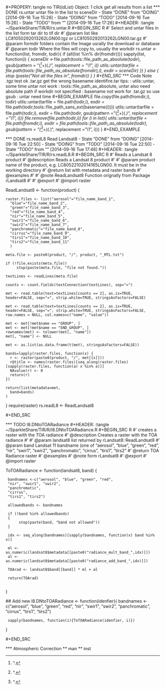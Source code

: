 #+PROPERY: tangle no
TIR(idList) Object: 1 click get all results from a list
*** DONE rs.untar untar file in the list to sceneDir
- State "DONE"       from "DOING"      [2014-09-16 Tue 15:26]
- State "DOING"      from "TODO"       [2014-09-16 Tue 15:26]
- State "TODO"       from ""           [2014-09-16 Tue 17:26]
#+HEADER: :tangle ~/SparkleShare/TIR/R/rs.untar.R
#+BEGIN_SRC R 
  #' Select and untar files in the list form tar dir to tif dir 
  #' @param list like LC81050292013262LGN00.tgz or LC81050292013262LGN00.tar.gz
  #' @param formdir folders contain the Image usrally the download or database
  #' @param todir  Where the files will copy to, usually the workdir
  rs.untar <- function(list, fromdir, todir){
          if (all(list %in% dir(fromdir))){
                  sapply(list, function(i) {
                          sceneDir <-file.path(tools::file_path_as_absolute(todir), gsub(pattern = "(^[^.]+)(.*)", replacement = "\\1", i))
                          utils::untar(tarfile = file.path(tools::file_path_as_absolute(fromdir),i), exdir = sceneDir)
                  })
            } else {
                    stop (paste("Not all the files in", fromdir))
            }
  }
#+END_SRC
**** Code Note
.tgz test ok
.tar.gz get the wrong basename identifire.tar
tips:
: utils::untar, some time untar not work
: tools::file_path_as_absolute, untar also need absolute path if workdir not specified 
: basename not work for .tar.gz so use gsub
: untar need time
#+BEGIN_EXAMPLE
  file.copy(file.path(fromdir,i), todir)
  utils::untar(tarfile = file.path(todir,i), exdir = file.path(todir,tools::file_path_sans_ext(basename(i))))
  utils::untar(tarfile = file.path(todir,i), exdir = file.path(todir, gsub(pattern = "(^[^.]+)(.*)", replacement = "\\1", i)))
  file.remove(file.path(todir,i))
for (i in list){
utils::untar(tarfile = file.path(fromdir,i), exdir = file.path(tools::file_path_as_absolute(todir), gsub(pattern = "(^[^.]+)(.*)", replacement = "\\1", i)))
}
#+END_EXAMPLE



*** DONE rs.readL8 Read Landsat8
- State "DONE"       from "DOING"      [2014-09-16 Tue 22:50]
- State "DOING"      from "TODO"       [2014-09-16 Tue 22:50]
- State "TODO"       from ""           [2014-09-16 Tue 17:48]
#+HEADER: :tangle ~/SparkleShare/TIR/R/rs.readL8.R
#+BEGIN_SRC R
  #' Reads a Landsat 8 product
  #' @description Reads a Landsat 8 product
  #'
  #' @param product name of the product, e.g. LC80522102014165LGN00. It must be in the working directory
  #' @return list with metadata and raster bands
  #' @examples \dontrun{
  #' ReadLandsat8("LC80522102014165LGN00")
  #' }
  #'
  #' @note  ReadLandsat8 Function orignally from Package rLandsat8
  #'
  #' @export
  #' @import raster

  ReadLandsat8 <- function(product) {

    raster.files <- list("aerosol"="file_name_band_1",
      "blue"="file_name_band_2",
      "green"="file_name_band_3",
      "red"="file_name_band_4",
      "nir"="file_name_band_5",
      "swir1"="file_name_band_6",
      "swir2"="file_name_band_7",
      "panchromatic"="file_name_band_8",
      "cirrus"="file_name_band_9",
      "tirs1"="file_name_band_10",
      "tirs2"="file_name_band_11"
      )

    meta.file <- paste0(product, "/", product, "_MTL.txt")

    if (!file.exists(meta.file))
         stop(paste(meta.file, "file not found."))

    textLines <- readLines(meta.file)

    counts <- count.fields(textConnection(textLines), sep="=")

    met <- read.table(text=textLines[counts == 2], as.is=TRUE, header=FALSE, sep="=", strip.white=TRUE, stringsAsFactors=FALSE)

    met <- read.table(text=textLines[counts == 2], as.is=TRUE, header=FALSE, sep="=", strip.white=TRUE, stringsAsFactors=FALSE, row.names = NULL, col.names=c("name", "value"))

    met <- met[!met$name == "GROUP", ]
    met <- met[!met$name == "END_GROUP", ]
    rownames(met) <- tolower(met[, "name"])
    met[, "name"] <- NULL

    met <- as.list(as.data.frame(t(met), stringsAsFactors=FALSE))

    bands=lapply(raster.files, function(x) {
      r <- raster(paste0(product, "/", met[[x]]))
      r@title <- names(raster.files)[seq_along(raster.files)[sapply(raster.files, function(a) x %in% a)]]
      NAvalue(r) <- 0
      return(r)
    })

    return(list(metadata=met,
      band=bands)
    )
  }
  require(raster)
  rs.readL8 <- ReadLandsat8


#+END_SRC

*** TODO l8.DNtoTOARadiance
#+HEADER: :tangle ~/SparkleShare/TIR/R/l8.DNtoTOARadiance.R
#+BEGIN_SRC R
   #' creates a raster with the TOA radiance 
   #' @description Creates a raster with the TOA radiance
   #'
   #' @param landsat8 list returned by rLandsat8::ReadLandsat8
   #' @param band Landsat 11 bandname (one of "aerosol", "blue", "green", "red", "nir", "swir1", "swir2", "panchromatic", "cirrus", "tirs1", "tirs2" 
   #' @return TOA Radiance raster
   #' @examples \dontrun{
   #' ls8 <- ReadLandsat8("LC81880342014174LGN00")
   #' r <- ToTOARadiance(ls8, "red")
   #' }
   #' @note form rLandsat8
   #' @export
   #' @import raster

   ToTOARadiance <- function(landsat8, band) {

     bandnames <-c("aerosol", "blue", "green", "red",
     "nir", "swir1", "swir2",
     "panchromatic",
     "cirrus",
     "tirs1", "tirs2")
     
     allowedbands <- bandnames
     
     if (!band %in% allowedbands)
     {
          stop(paste(band, "band not allowed"))
     }
     
     idx <- seq_along(bandnames)[sapply(bandnames, function(x) band %in% x)]

     ml <- as.numeric(landsat8$metadata[[paste0("radiance_mult_band_",idx)]])
     al <- as.numeric(landsat8$metadata[[paste0("radiance_add_band_",idx)]])
     
     TOArad <- landsat8$band[[band]] * ml + al
     
     return(TOArad)
     
   }

   ## Add new
   l8.DNtoTOARadiance <- function(idenfier){
  bandnames <-c("aerosol", "blue", "green", "red",
     "nir", "swir1", "swir2",
     "panchromatic",
     "cirrus",
     "tirs1", "tirs2")

     sapply(bandnames, function(i){ToTOARadiance(idenfier, i)}) 
   }

#+END_SRC




*** Atmospheric Correction
** man
** inst

